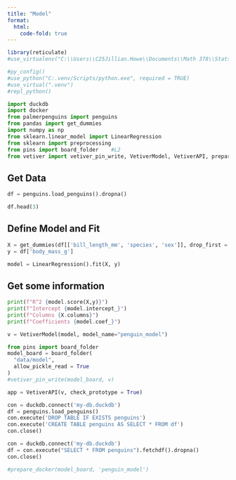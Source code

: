 ```yaml
---
title: "Model"
format:
  html:
    code-fold: true
---
```


```r

library(reticulate)
#use_virtualenv("C:\\Users\\C25Jillian.Howe\\Documents\\Math 378\\Stats 378 Final Proh\\.\\venv\\Scripts\\activate")

#py_config()
#use_python("C:.venv/Scripts/python.exe", required = TRUE)
#use_virtual(".venv")
#repl_python()
```

```python
import duckdb
import docker
from palmerpenguins import penguins
from pandas import get_dummies
import numpy as np
from sklearn.linear_model import LinearRegression
from sklearn import preprocessing
from pins import board_folder    #L2
from vetiver import vetiver_pin_write, VetiverModel, VetiverAPI, prepare_docker #L2
```

## Get Data

```python
df = penguins.load_penguins().dropna()

df.head(3)
```

## Define Model and Fit

```python
X = get_dummies(df[['bill_length_mm', 'species', 'sex']], drop_first = True)
y = df['body_mass_g']

model = LinearRegression().fit(X, y)
```

## Get some information

```python
print(f"R^2 {model.score(X,y)}")
print(f"Intercept {model.intercept_}")
print(f"Columns {X.columns}")
print(f"Coefficients {model.coef_}")
```

```python
v = VetiverModel(model, model_name="penguin_model")

from pins import board_folder
model_board = board_folder(
  "data/model", 
  allow_pickle_read = True
)
#vetiver_pin_write(model_board, v)
```

```python
app = VetiverAPI(v, check_prototype = True)
```

```python

con = duckdb.connect('my-db.duckdb')
df = penguins.load_penguins()
con.execute('DROP TABLE IF EXISTS penguins')
con.execute('CREATE TABLE penguins AS SELECT * FROM df')
con.close()
```

```python
con = duckdb.connect('my-db.duckdb')
df = con.execute("SELECT * FROM penguins").fetchdf().dropna()
con.close()
```

```python
#prepare_docker(model_board, 'penguin_model')
```
